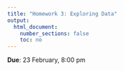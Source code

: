 ```yaml
---
title: "Homework 3: Exploring Data"
output:
  html_document:
    number_sections: false
    toc: no
---
```


**Due**: 23 February, 8:00 pm
